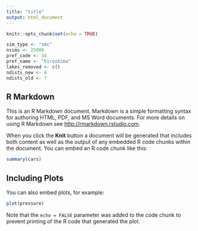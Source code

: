 ```yaml
---
title: "title"
output: html_document
---
```


```r
knitr::opts_chunk$set(echo = TRUE)
```


```r
sim_type <- "smc"
nsims <- 25000
pref_code <- 34
pref_name <- "hiroshima"
lakes_removed <- c()
ndists_new <- 6
ndists_old <- 7
```

## R Markdown

This is an R Markdown document. Markdown is a simple formatting syntax for authoring HTML, PDF, and MS Word documents. For more details on using R Markdown see <http://rmarkdown.rstudio.com>.

When you click the **Knit** button a document will be generated that includes both content as well as the output of any embedded R code chunks within the document. You can embed an R code chunk like this:

```r
summary(cars)
```

## Including Plots

You can also embed plots, for example:

```r
plot(pressure)
```

Note that the `echo = FALSE` parameter was added to the code chunk to prevent printing of the R code that generated the plot.
